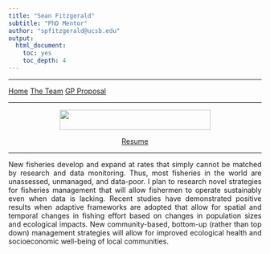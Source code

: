 ```yaml
---
title: "Sean Fitzgerald"
subtitle: "PhD Mentor"
author: "spfitzgerald@ucsb.edu"
output:
  html_document: 
    toc: yes
    toc_depth: 4
---
```


<STYLE TYPE="text/css">
<!--
BODY
  {
  text-align:justify;
  }
-->
</STYLE>

__________
<a href="../" class="btn btn-primary btn-sm">Home</a>
<a href="./" class="btn btn-primary btn-sm">The Team</a>
<a href="../proposal.html" class="btn btn-primary btn-sm">GP Proposal</a>

__________

<center>
<img src="figures/seanbren.png" width="300px" height="40px" />

<a href="./sean.pdf" class="btn btn-primary btn-sm">Resume</a>
</center>
____

<P>

New fisheries develop and expand at rates that simply cannot be matched by research and data monitoring. Thus, most fisheries in the world are unassessed, unmanaged, and data-poor. I plan to research novel strategies for fisheries management that will allow fishermen to operate sustainably even when data is lacking. Recent studies have demonstrated positive results when adaptive frameworks are adopted that allow for spatial and temporal changes in fishing effort based on changes in population sizes and ecological impacts. New community-based, bottom-up (rather than top down) management strategies will allow for improved ecological health and socioeconomic well-being of local communities.

</P>